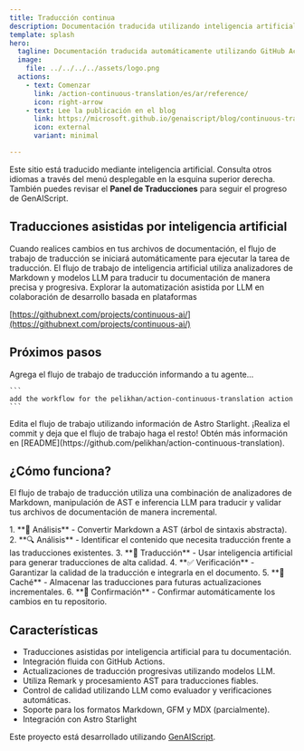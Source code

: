 ```yaml
---
title: Traducción continua
description: Documentación traducida utilizando inteligencia artificial general
template: splash
hero:
  tagline: Documentación traducida automáticamente utilizando GitHub Actions y modelos
  image:
    file: ../../../../assets/logo.png
  actions:
    - text: Comenzar
      link: /action-continuous-translation/es/ar/reference/
      icon: right-arrow
    - text: Lee la publicación en el blog
      link: https://microsoft.github.io/genaiscript/blog/continuous-translations/
      icon: external
      variant: minimal

---
```



Este sitio está traducido mediante inteligencia artificial. Consulta otros idiomas a través del menú desplegable en la esquina superior derecha. También puedes revisar el **Panel de Traducciones** para seguir el progreso de GenAIScript.

## Traducciones asistidas por inteligencia artificial

<CardGrid>
  <Card title="Acciones de GitHub" icon="github">
    Cuando realices cambios en tus archivos de documentación, el flujo de trabajo de traducción se iniciará automáticamente para ejecutar la tarea de traducción.
  </Card>

  <Card title="Modelos de GitHub" icon="seti:markdown">
    El flujo de trabajo de inteligencia artificial utiliza analizadores de Markdown y modelos LLM para traducir tu documentación de manera precisa y progresiva.
  </Card>
</CardGrid>

<Card title="Inteligencia artificial continua" icon="rocket">
  Explorar la automatización asistida por LLM en colaboración de desarrollo basada en plataformas

  [https://githubnext.com/projects/continuous-ai/](https://githubnext.com/projects/continuous-ai/)
</Card>

## Próximos pasos

<CardGrid stagger>
  <Card title="Agregar flujo de trabajo" icon="pencil">
    Agrega el flujo de trabajo de traducción informando a tu agente...

    ```
    add the workflow for the pelikhan/action-continuous-translation action
    ```
  </Card>

  <Card title="Configura tu sitio" icon="setting">
    Edita el flujo de trabajo utilizando información de Astro Starlight.
  </Card>

  <Card title="¡Tradúcelo!" icon="add-document">
    ¡Realiza el commit y deja que el flujo de trabajo haga el resto!
  </Card>

  <Card title="Lee la documentación" icon="open-book">
    Obtén más información en [README](https://github.com/pelikhan/action-continuous-translation).
  </Card>
</CardGrid>

## ¿Cómo funciona?

El flujo de trabajo de traducción utiliza una combinación de analizadores de Markdown, manipulación de AST e inferencia LLM para traducir y validar tus archivos de documentación de manera incremental.

<Steps>
  1. **📄 Análisis** - Convertir Markdown a AST (árbol de sintaxis abstracta).
  2. **🔍 Análisis** - Identificar el contenido que necesita traducción frente a las traducciones existentes.
  3. **🤖 Traducción** - Usar inteligencia artificial para generar traducciones de alta calidad.
  4. **✅ Verificación** - Garantizar la calidad de la traducción e integrarla en el documento.
  5. **💾 Caché** - Almacenar las traducciones para futuras actualizaciones incrementales.
  6. **📝 Confirmación** - Confirmar automáticamente los cambios en tu repositorio.
</Steps>

## Características

* Traducciones asistidas por inteligencia artificial para tu documentación.
* Integración fluida con GitHub Actions.
* Actualizaciones de traducción progresivas utilizando modelos LLM.
* Utiliza Remark y procesamiento AST para traducciones fiables.
* Control de calidad utilizando LLM como evaluador y verificaciones automáticas.
* Soporte para los formatos Markdown, GFM y MDX (parcialmente).
* Integración con Astro Starlight

Este proyecto está desarrollado utilizando [GenAIScript](https://microsoft.github.io/genaiscript).
